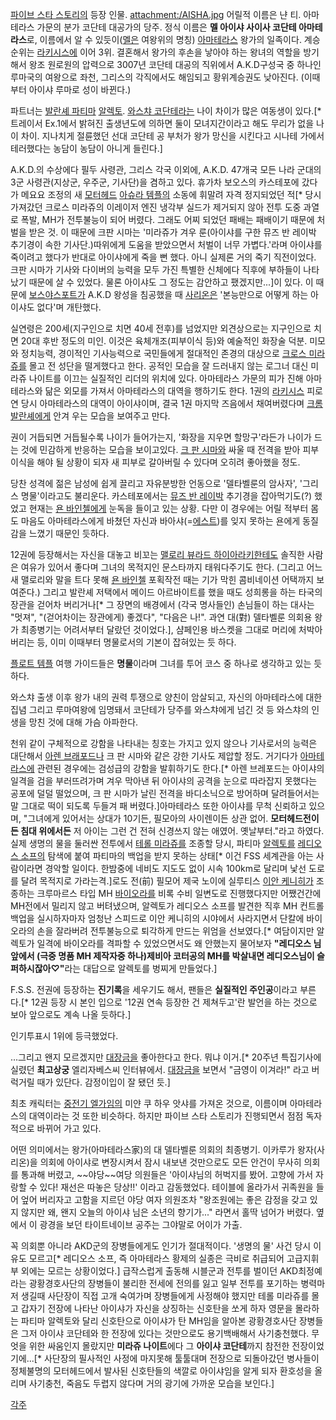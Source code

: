 [[파이브 스타 스토리]]의 등장 인물.
attachment:/AISHA.jpg
어릴적 이름은 냔 티. 아마테라스 가문의 분가 코단테 대공가의 당주. 정식 이름은 '''멜 아이샤 사이사 코단테 아마테라스'''로, 이름에서 알 수 있듯이([[멜]]은 여왕위의 명칭) [[아마테라스]] 왕가의 일족이다. 계승 순위는 [[라키시스]]에 이어 3위. 결혼해서 왕가의 후손을 낳아야 하는 왕녀의 역할을 방기해서 왕조 원로원의 압력으로 3007년 코단테 대공의 직위에서 A.K.D구성국 중 하나인 루마국의 여왕으로 좌천, 그리스의 각직에서도 해임되고 황위계승권도 낮아진다. (이때부터 아이샤 루마로 성이 바뀐다.)

파트너는 [[발란셰 파티마]] [[알렉토]]. [[와스챠 코단테]]라는 나이 차이가 많은 여동생이 있다.[* 트레이서 Ex.1에서 밝혀진 출생년도에 의하면 둘이 모녀지간이라고 해도 무리가 없을 나이 차이. 지나치게 절륜했던 선대 코단테 공 부처가 왕가 망신을 시킨다고 시나테 가에서 테러했다는 농담이 농담이 아니게 들린다.]

A.K.D.의 수상에다 필두 사령관, 그리스 각국 이외에, A.K.D. 47개국 모든 나라 군대의 3군 사령관(지상군, 우주군, 기사단)을 겸하고 있다. 휴가차 보오스의 카스테포에 갔다가 메요요 조정의 새 [[모터헤드]] [[아슈라 템플]]의 소동에 휘말려 자격 정지되었던 적[* 당시 가져갔던 크로스 미라쥬의 이레이저 엔진 냉각부 실드가 제거되지 않아 전투 도중 과열로 폭발, MH가 전투불능이 되어 버렸다. 그래도 어찌 되었던 패배는 패배이기 때문에 처벌을 받은 것. 이 때문에 크판 시마는 '미라쥬가 겨우 룬(아이샤를 구한 뮤즈 반 레이박 추기경이 속한 기사단.)따위에게 도움을 받았으면서 처벌이 너무 가볍다.'라며 아이샤를 죽이려고 했다가 반대로 아이샤에게 죽을 뻔 했다. 아니 실제론 거의 죽기 직전이었다. 크판 시마가 기사와 다이버의 능력을 모두 가진 특별한 신체에다 직후에 부하들이 나타났기 때문에 살 수 있었다. 물론 아이샤도 그 정도는 감안하고 팼겠지만...]이 있다. 이 때문에 [[보스야스포트]]가 A.K.D 왕성을 침공했을 때 [[사리온]]은 '본능만으로 어떻게 하는 아이샤도 없다'며 개탄했다.

실연령은 200세(지구인으로 치면 40세 전후)를 넘었지만 외견상으로는 지구인으로 치면 20대 후반 정도의 미인. 이것은 육체개조(피부이식 등)와 예술적인 화장술 덕분. 미모와 정치능력, 경이적인 기사능력으로 국민들에게 절대적인 존경의 대상으로 [[크로스 미라쥬]]를 몰고 전 성단을 떨게했다고 한다. 공적인 모습을 잘 드러내지 않는 로그너 대신 미라쥬 나이트를 이끄는 실질적인 리더의 위치에 있다. 아마테라스 가문의 피가 진해 아마테라스와 닮은 외모를 가져서 아마테라스의 대역을 행하기도 한다. 1권의 [[라키시스]] 피로연 당시 아마테라스의 대역이 아이샤이며, 결국 1권 마지막 즈음에서 채여버렸다며 [[크롬 발란셰]]에게 안겨 우는 모습을 보여주고 만다.

권이 거듭되면 거듭될수록 나이가 들어가는지, '화장을 지우면 할망구'라든가 나이가 드는 것에 민감하게 반응하는 모습을 보이고있다. [[크 판 시마]]와 싸울 때 전격을 받아 피부 이식을 해야 될 상황이 되자 새 피부로 갈아버릴 수 있다며 오히려 좋아했을 정도. 

당찬 성격에 젊은 남성에 쉽게 끌리고 자유분방한 언동으로 '델타벨룬의 암사자', '그리스 명물'이라고도 불리운다. 카스테포에서는 [[뮤즈 반 레이박]] 추기경을 잡아먹기도(?) 했었고 현재는 [[욘 바인첼]]에게 눈독을 들이고 있는 상황. 다만 이 경우에는 어릴 적부터 몸도 마음도 아마테라스에게 바쳤던 자신과 바아샤(=[[에스트]])를 잊지 못하는 욘에게 동질감을 느꼈기 때문인 듯하다. 

12권에 등장해서는 자신을 대놓고 비꼬는 [[맬로리 뷰라드 하이아라키]]한테도 솔직한 사람은 여유가 있어서 좋다며 그녀의 목적지인 문스타까지 태워다주기도 한다. (그리고 어느새 맬로리와 말을 트다 못해 [[욘 바인첼]] 포획작전 때는 기가 막힌 콤비네이션 어택까지 보여준다.) 그리고 발란셰 저택에서 메이드 아르바이트를 했을 때도 성희롱을 하는 타국의 장관을 걷어차 버리거나[* 그 장면의 배경에서 (각국 명사들인) 손님들이 하는 대사는 "멋져", "(걷어차이는 장관에게) 좋겠다", "다음은 나!". 과연 대(對) 델타벨룬 의회용 왕가 최종병기는 어려서부터 달랐던 것이었다.], 샴페인용 바스켓을 그대로 머리에 처박아버리는 등, 이미 이때부터 명물로서의 기본이 잡혀있는 듯 하다. 
 
[[플로트 템플]] 여행 가이드들은 '''명물'''이라며 그녀를 투어 코스 중 하나로 생각하고 있는 듯하다. 

와스챠 출생 이후 왕가 내의 권력 투쟁으로 양친이 암살되고, 자신의 아마테라스에 대한 집념 그리고 루마여왕에 임명돼서 코단테가 당주를 와스챠에게 넘긴 것 등 와스챠의 인생을 망친 것에 대해 가슴 아파한다.

천위 같이 구체적으로 강함을 나타내는 칭호는 가지고 있지 않으나 기사로서의 능력은 대단해서 [[아렌 브래포드]]나 크 판 시마와 같은 강한 기사도 제압할 정도. 거기다가 [[아마테라스]]에 관련된 경우에는 검성급의 강함을 발휘하기도 한다.[* 아렌 브레포드는 아이샤의 일격을 검을 부러뜨려가며 겨우 막아낸 뒤 아이샤의 공격을 눈으로 따라잡지 못했다는 공포에 덜덜 떨었으며, 크 판 시마가 날린 전격을 바디소닉으로 방어하며 달려들어서는 말 그대로 떡이 되도록 두들겨 패 버렸다.]아마테라스 또한 아이샤를 무척 신뢰하고 있으며, "그녀에게 있어서는 상대가 10기든, 필모아의 사이렌이든 상관 없어. '''모터헤드전이든 침대 위에서든''' 저 아이는 그런 건 전혀 신경쓰지 않는 애였어. 옛날부터."라고 하였다.
실제 생명의 물을 둘러싼 전투에서 [[테롤 미라쥬]]를 조종할 당시, 파티마 [[알렉토]]를 [[레디오스 소프]]의 탐색에 붙여 파티마의 백업을 받지 못하는 상태[* 이건 FSS 세계관을 아는 사람이라면 경악할 일이다. 한밤중에 네비도 지도도 없이 시속 100km로 달리며 낯선 도로를 달려 목적지로 가라는격.]로도 전(前) 필모어 제국 노이에 실루티스 [[이안 케니히]]가 조종하는 크루마르스 타입 MH [[바이오라]]를 비록 수비 일변도로 진행했다지만 어쨌건간에 MH전에서 밀리지 않고 버텨냈으며, 알렉토가 레디오스 소프를 발견한 직후 MH 컨트롤 백업을 실시하자마자 엄청난 스피드로 이안 케니히의 시야에서 사라지면서 단칼에 바이오라의 손을 잘라버려 전투불능으로 퇴각하게 만드는 위엄을 선보였다.[* 여담이지만 알렉토가 일격에 바이오라를 격파할 수 있었으면서도 왜 안했는지 물어보자 '''"레디오스 님 앞에서 (극중 명품 MH 제작자중 하나)제비아 코터공의 MH를 박살내면 레디오스님이 슬퍼하시잖아♡"'''라는 대답으로 알렉토를 벙찌게 만들었다.]

F.S.S. 전권에 등장하는 '''진기록'''을 세우기도 해서, 팬들은 '''실질적인 주인공'''이라고 부른다.[* 12권 등장 시 본인 입으로 '12권 연속 등장한 건 제쳐두고'란 발언을 하는 것으로 보아 앞으로도 계속 나올 듯하다.]

인기투표시 1위에 등극했었다.

...그리고 왠지 모르겠지만 [[대장금]]을 좋아한다고 한다. 뭐냐 이거.[* 20주년 특집기사에 실렸던 '''최고상궁''' 엘리자베스씨 인터뷰에서. [[대장금]]을 보면서 "금영이 이겨라!" 라고 버럭거릴 때가 있단다. 감정이입이 잘 됐던 듯.]

최초 캐릭터는 [[중전기 엘가임]]의 미얀 쿠 하우 앗샤를 가져온 것으로, 이름이며 아마테라스의 대역이라는 것 또한 비슷하다. 하지만 파이브 스타 스토리가 진행되면서 점점 독자적으로 바뀌어 가고 있다.

어떤 의미에서는 왕가(아마테라스家)의 대 델타벨룬 의회의 최종병기. 이카루가 왕자(사리온)을 의회에 아이샤로 변장시켜서 잠시 내보낸 것만으로도 모든 안건이 무사히 의회를 통과해 버렸고, ~~야당~~여당 의원들은 '아이샤님의 허벅지를 봤어. 고향에 가서 자랑할 수 있다! 재선은 따놓은 당상!!' 이라고 감동했었다. 테이블에 올라가서 귀족원을 들어 엎어 버리자고 고함을 지르던 야당 여자 의원조차 "왕조원에는 좋은 감정을 갖고 있지 않지만 왜, 왠지 오늘의 아이샤 님은 소년의 향기가..." 라면서 홀딱 넘어가 버렸다. 옆에서 이 광경을 보던 타이트네이브 공주는 그야말로 어이가 가출.

꼭 의회뿐 아니라 AKD군의 장병들에게도 인기가 절대적이다. '생명의 물' 사건 당시 이유도 모르고[* 레디오스 소프, 즉 아마테라스 황제의 실종은 극비로 취급되어 고급지휘부 외에는 모르는 상황이었다.] 급작스럽게 출동해 시블군과 전투를 벌이던 AKD최정예라는 광황경호사단의 장병들이 불리한 전세에 전의를 잃고 일부 전투를 포기하는 병력마저 생길때 사단장이 직접 고개 숙여가며 장병들에게 사정해야 했지만 테롤 미라쥬를 몰고 갑자기 전장에 나타난 아이샤가 자신을 상징하는 신호탄을 쏘게 하자 영문을 몰라하는 파티마 알렉토와 달리 신호탄으로 아이샤가 탄 MH임을 알아본 광황경호사단 장병들은 그저 아이샤 코단테와 한 전장에 있다는 것만으로도 용기백배해서 사기충천했다. 무엇을 위한 싸움인지 몰랐지만 '''미라쥬 나이트'''에다 그 '''아이샤 코단테'''까지 참전한 전장이었기에...[* 사단장의 필사적인 사정에 마지못해 툴툴대며 전장으로 되돌아갔던 병사들이 정체불명의 모터헤드에서 발사된 신호탄들의 색깔로 아이샤임을 알게 되자 환호성을 올리며 사기충천, 죽음도 두렵지 않다며 거의 광기에 가까운 모습을 보인다.]

[[각주]]
